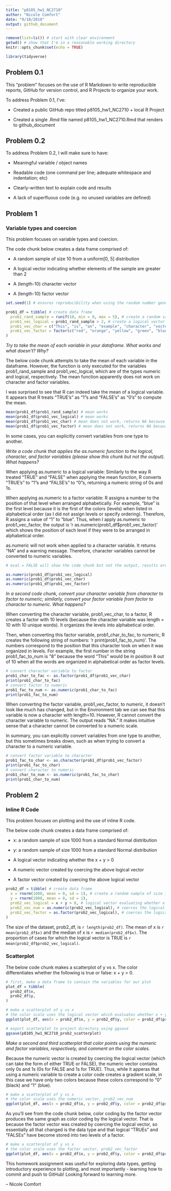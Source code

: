 ```yaml
---
title: "p8105_hw1_NC2710"
author: "Nicole Comfort"
date: "9/18/2018"
output: github_document
---
```


```r
remove(list=ls()) # start with clear environment
getwd() # show that I'm in a reasonable working directory
knitr::opts_chunk$set(echo = TRUE)

library(tidyverse)

```

## Problem 0.1

This “problem” focuses on the use of R Markdown to write reproducible reports, GitHub for version control, and R Projects to organize your work.

To address Problem 0.1, I've:

* Created a public GitHub repo titled p8105_hw1_NC2710 + local R Project

* Created a single .Rmd file named p8105_hw1_NC2710.Rmd that renders to github_document

## Problem 0.2

To address Problem 0.2, I will make sure to have:

* Meaningful variable / object names

* Readable code (one command per line; adequate whitespace and indentation; etc)

* Clearly-written text to explain code and results

* A lack of superfluous code (e.g. no unused variables are defined)

## Problem 1 

### Variable types and coercion

This problem focuses on variable types and coercion.

The code chunk below creates a data frame comprised of: 

* A random sample of size 10 from a uniform[0, 5] distribution

* A logical vector indicating whether elements of the sample are greater than 2

* A (length-10) character vector

* A (length-10) factor vector

```r

set.seed(1) # ensures reproducibility when using the random number generator, rnorm

prob1_df = tibble( # create data frame
  prob1_rand_sample = runif(10, min = 0, max = 5), # create a random sample of size 10 from a uniform[0,5] distribution
  prob1_vec_logical = prob1_rand_sample > 2, # create a logical vector which evalues prob1_rand_sample
  prob1_vec_char = c("This", "is", "an", "example", "character", "vector", "with", "length", "equals", "ten"), # create an example character vector of length 10
  prob1_vec_factor = factor(c("red", "orange", "yellow", "green", "blue", "cyan", "purple", "indigo", "violet", "gray")) # create a factor vector of length 10 (i.e. with 10 levels) 
)

```

*Try to take the mean of each variable in your dataframe. What works and what doesn’t? Why?*

The below code chunk attempts to take the mean of each variable in the dataframe. However, the function is only executed for the variables prob1_rand_sample and prob1_vec_logical, which are of the types numeric and logical, respectively. The mean function apparently does not work on character and factor variables. 

I was surprised to see that R can indeed take the mean of a logical variable. It appears that R treats "TRUE's" as "1"s and "FALSE's" as "0's" to compute the mean. 

```r

mean(prob1_df$prob1_rand_sample) # mean works
mean(prob1_df$prob1_vec_logical) # mean works
mean(prob1_df$prob1_vec_char) # mean does not work, returns NA because the argument is not numeric or logical
mean(prob1_df$prob1_vec_factor) # mean does not work, returns NA because the argument is not numeric or logical

```

In some cases, you can explicitly convert variables from one type to another.

*Write a code chunk that applies the as.numeric function to the logical, character, and factor variables (please show this chunk but not the output). What happens?* 

When applying as.numeric to a logical variable: Similarly to the way R treated "TRUE" and "FALSE" when applying the mean function, R converts "TRUE's" to "1"s and "FALSE's" to "0"s, returning a numeric string of 0s and 1s. 

When applying as.numeric to a factor variable: R assigns a number to the position of that level when arranged alphabetically. For example, "blue" is the first level because it is the first of the colors (levels) when listed in alphabetical order (as I did not assign levels or specify ordering). Therefore, R assigns a value of "1" to "blue". Thus, when I apply as.numeric to prob1_vec_factor, the output is 'r as.numeric(prob1_df$prob1_vec_factor)' which shows the position of each level if they were to be arranged in alphabetical order. 

as.numeric will not work when applied to a character variable. It returns "NA" and a warning message. Therefore, character variables cannot be converted to numeric variables. 

```r
# eval = FALSE will show the code chunk but not the output, results are not included 

as.numeric(prob1_df$prob1_vec_logical)
as.numeric(prob1_df$prob1_vec_char)
as.numeric(prob1_df$prob1_vec_factor)

```

*In a second code chunk, convert your character variable from character to factor to numeric; similarly, convert your factor variable from factor to character to numeric. What happens?* 

When converting the character variable, prob1_vec_char, to a factor, R creates a factor with 10 levels (because the character variable was length = 10 with 10 unique words). It organizes the levels into alphabetical order. 

Then, when converting this factor variable, prob1_char_to_fac, to numeric, R creates the following string of numbers: 'r print(prob1_fac_to_num)'. The numbers correspond to the position that this character took on when it was organized in levels. For example, the first number in the string prob1_fac_to_num is "8" because the word "This" would be in position 8 out of 10 when all the words are organized in alphabetical order as factor levels. 

```r

# convert character variable to factor
prob1_char_to_fac <- as.factor(prob1_df$prob1_vec_char)
print(prob1_char_to_fac)
# convert factor to numeric
prob1_fac_to_num <- as.numeric(prob1_char_to_fac)
print(prob1_fac_to_num)

```

When converting the factor variable, prob1_vec_factor, to numeric, it doesn't look like much has changed, but in the Environment tab we can see that this variable is now a character with length=10. However, R cannot convert the character variable to numeric. The output reads "NA." It makes intuitive sense that a character cannot be converted to a numeric scale. 

In summary, you can explicitly convert variables from one type to another, but this sometimes breaks down, such as when trying to convert a character to a numeric variable. 

```r

# convert factor variable to character
prob1_fac_to_char <- as.character(prob1_df$prob1_vec_factor)
print(prob1_fac_to_char)
# convert character to numeric 
prob1_char_to_num <- as.numeric(prob1_fac_to_char)
print(prob1_char_to_num)

```

## Problem 2 

### Inline R Code 

This problem focuses on plotting and the use of inline R code.

The below code chunk creates a data frame comprised of: 

* x: a random sample of size 1000 from a standard Normal distribution

* y: a random sample of size 1000 from a standard Normal distribution

* A logical vector indicating whether the x + y > 0

* A numeric vector created by coercing the above logical vector

* A factor vector created by coercing the above logical vector

```r

prob2_df = tibble( # create data frame
  x = rnorm(1000, mean = 0, sd = 1), # create a random sample of size 10000 from a standard normal distribution
  y = rnorm(1000, mean = 0, sd = 1), 
  prob2_vec_logical = x + y > 0, # logical vector evaluating whether x + y > 0
  prob2_vec_num = as.numeric(prob2_vec_logical), # coerces the logical vector to numeric vector
  prob2_vec_factor = as.factor(prob2_vec_logical), # coerces the logical vector to factor vector 
)

```

The size of the dataset, prob2_df, is `r length(prob2_df)`.
The mean of x is `r mean(prob2_df$x)` and the median of x is `r median(prob2_df$x)`.
The proportion of cases for which the logical vector is TRUE is `r mean(prob2_df$prob2_vec_logical)`.

### Scatterplot 

The below code chunk makes a scatterplot of y vs x. The color differentiates whether the following is true or false: x + y > 0. 

```r

# first, make a data frame to contain the variables for our plot
plot_df = tibble(
  prob2_df$x,
  prob2_df$y,
)

# make a scatterplot of y vs x
# the color scale uses the logical vector which evaluates whether x + y > 0
ggplot(plot_df, aes(x = prob2_df$x, y = prob2_df$y, color = prob2_df$prob2_vec_logical)) + geom_point()

# export scatterplot to project directory using ggsave
ggsave(p8105_hw1_NC2710_prob2_scatterplot)

```

*Make a second and third scatterplot that color points using the numeric and factor variables, respectively, and comment on the color scales.* 

Because the numeric vector is created by coercing the logical vector (which can take the form of either TRUE or FALSE), the numeric vector contains only 0s and 1s (0s for FALSE and 1s for TRUE). Thus, while it apperas that using a numeric variable to create a color code creates a gradient scale, in this case we have only two colors because these colors correspond to "0" (black) and "1" (blue). 

```r

# make a scatterplot of y vs x
# the color scale uses the numeric vector, prob2_vec_num
ggplot(plot_df, aes(x = prob2_df$x, y = prob2_df$y, color = prob2_df$prob2_vec_num)) + geom_point()

```

As you'll see from the code chunk below, color coding by the factor vector produces the same graph as color coding by the logical vector. That is because the factor vector was created by coercing the logical vector, so essentially all that changed is the data type and that logical "TRUEs" and "FALSEs" have become stored into two levels of a factor. 

```r

# make a scatterplot of y vs x
# the color scale uses the factor vector, prob2_vec_factor
ggplot(plot_df, aes(x = prob2_df$x, y = prob2_df$y, color = prob2_df$prob2_vec_factor)) + geom_point()

```

This homework assignment was useful for exploring data types, getting introductory experience to plotting, and most importantly - learning how to commit and push to GitHub! Looking forward to learning more. 

-- Nicole Comfort 
